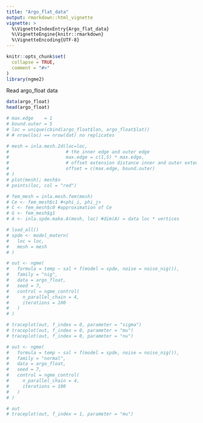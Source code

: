```yaml
---
title: "Argo_flat_data"
output: rmarkdown::html_vignette
vignette: >
  %\VignetteIndexEntry{Argo_flat_data}
  %\VignetteEngine{knitr::rmarkdown}
  %\VignetteEncoding{UTF-8}
---
```


```r
knitr::opts_chunk$set(
  collapse = TRUE,
  comment = "#>"
)
library(ngme2)
```

Read argo_float data

```r
data(argo_float)
head(argo_float)
```

```r
# max.edge    = 1
# bound.outer = 5
# loc = unique(cbind(argo_float$lon, argo_float$lat))
# # nrow(loc) == nrow(dat) no replicates

# mesh = inla.mesh.2d(loc=loc,
#                     # the inner edge and outer edge
#                     max.edge = c(1,5) * max.edge,
#                     # offset extension distance inner and outer extenstion
#                     offset = c(max.edge, bound.outer)
# )
# plot(mesh); mesh$n
# points(loc, col = "red")

# fem_mesh = inla.mesh.fem(mesh)
# Ce <- fem_mesh$c1 #<phi_i, phi_j>
# C <- fem_mesh$c0 #approximation of Ce
# G <- fem_mesh$g1
# A <- inla.spde.make.A(mesh, loc) #dim(A) = data loc * vertices
```

```r
# load_all()
# spde <- model_matern(
#   loc = loc,
#   mesh = mesh
# )

# out <- ngme(
#   formula = temp ~ sal + f(model = spde, noise = noise_nig()),
#   family = "nig",
#   data = argo_float,
#   seed = 7,
#   control = ngme_control(
#     n_parallel_chain = 4,
#     iterations = 100
#   )
# )

# traceplot(out, f_index = 0, parameter = "sigma")
# traceplot(out, f_index = 0, parameter = "mu")
# traceplot(out, f_index = 0, parameter = "nu")
```

```r
# out <- ngme(
#   formula = temp ~ sal + f(model = spde, noise = noise_nig()),
#   family = "normal",
#   data = argo_float,
#   seed = 7,
#   control = ngme_control(
#     n_parallel_chain = 4,
#     iterations = 100
#   )
# )

# out
# traceplot(out, f_index = 1, parameter = "mu")
```